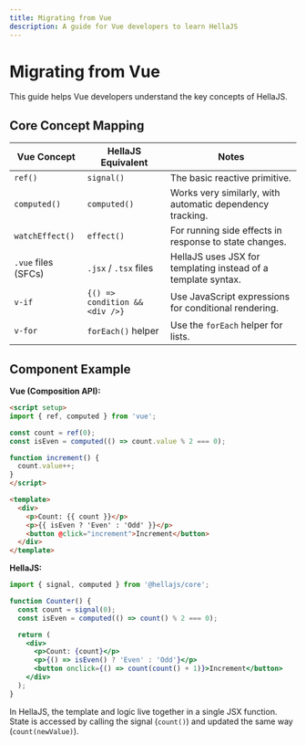 ```yaml
---
title: Migrating from Vue
description: A guide for Vue developers to learn HellaJS
---
```


# Migrating from Vue

This guide helps Vue developers understand the key concepts of HellaJS.

## Core Concept Mapping

| Vue Concept | HellaJS Equivalent | Notes |
|---|---|---|
| `ref()` | `signal()` | The basic reactive primitive. |
| `computed()` | `computed()` | Works very similarly, with automatic dependency tracking. |
| `watchEffect()` | `effect()` | For running side effects in response to state changes. |
| `.vue` files (SFCs) | `.jsx` / `.tsx` files | HellaJS uses JSX for templating instead of a template syntax. |
| `v-if` | `{() => condition && <div />}` | Use JavaScript expressions for conditional rendering. |
| `v-for` | `forEach()` helper | Use the `forEach` helper for lists. |

## Component Example

**Vue (Composition API):**
```html
<script setup>
import { ref, computed } from 'vue';

const count = ref(0);
const isEven = computed(() => count.value % 2 === 0);

function increment() {
  count.value++;
}
</script>

<template>
  <div>
    <p>Count: {{ count }}</p>
    <p>{{ isEven ? 'Even' : 'Odd' }}</p>
    <button @click="increment">Increment</button>
  </div>
</template>
```

**HellaJS:**
```jsx
import { signal, computed } from '@hellajs/core';

function Counter() {
  const count = signal(0);
  const isEven = computed(() => count() % 2 === 0);

  return (
    <div>
      <p>Count: {count}</p>
      <p>{() => isEven() ? 'Even' : 'Odd'}</p>
      <button onclick={() => count(count() + 1)}>Increment</button>
    </div>
  );
}
```
In HellaJS, the template and logic live together in a single JSX function. State is accessed by calling the signal (`count()`) and updated the same way (`count(newValue)`).
